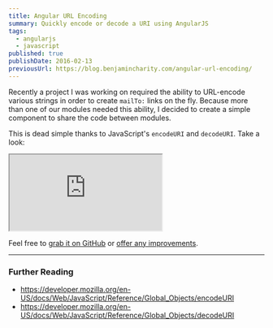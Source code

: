 ```yaml
---
title: Angular URL Encoding
summary: Quickly encode or decode a URI using AngularJS
tags:
  - angularjs
  - javascript
published: true
publishDate: 2016-02-13
previousUrl: https://blog.benjamincharity.com/angular-url-encoding/
---
```


Recently a project I was working on required the ability to URL-encode various strings in order to create `mailTo:`
links on the fly. Because more than one of our modules needed this ability, I decided to create a simple
component to share the code between modules.

This is dead simple thanks to JavaScript's `encodeURI` and `decodeURI`. Take a look:

<iframe style={{height: '600px'}} className={'w-full border-0'} src="https://embed.plnkr.co/oPJZWt/?show=preview"  allowFullScreen="allowfullscreen"></iframe>

Feel free to [grab it on GitHub][gh] or [offer any improvements][issues].

---

### Further Reading

- https://developer.mozilla.org/en-US/docs/Web/JavaScript/Reference/Global_Objects/encodeURI
- https://developer.mozilla.org/en-US/docs/Web/JavaScript/Reference/Global_Objects/decodeURI

[gh]: https://github.com/benjamincharity/angular-url-encode
[issues]: https://github.com/benjamincharity/angular-url-encode/issues
